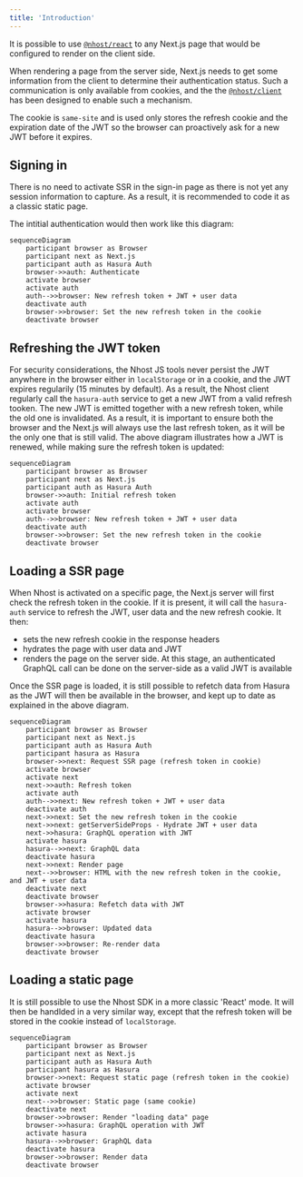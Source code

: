 ```yaml
---
title: 'Introduction'
---
```


It is possible to use [`@nhost/react`](./react) to any Next.js page that would be configured to render on the client side.

When rendering a page from the server side, Next.js needs to get some information from the client to determine their authentication status. Such a communication is only available from cookies, and the the [`@nhost/client`](./supporting-libraries/client) has been designed to enable such a mechanism.

The cookie is `same-site` and is used only stores the refresh cookie and the expiration date of the JWT so the browser can proactively ask for a new JWT before it expires.

## Signing in

There is no need to activate SSR in the sign-in page as there is not yet any session information to capture. As a result, it is recommended to code it as a classic static page.

The intitial authentication would then work like this diagram:

```mermaid
sequenceDiagram
    participant browser as Browser
    participant next as Next.js
    participant auth as Hasura Auth
    browser->>auth: Authenticate
    activate browser
    activate auth
    auth-->>browser: New refresh token + JWT + user data
    deactivate auth
    browser->>browser: Set the new refresh token in the cookie
    deactivate browser
```

## Refreshing the JWT token

For security considerations, the Nhost JS tools never persist the JWT anywhere in the browser either in `localStorage` or in a cookie, and the JWT expires regularily (15 minutes by default). As a result, the Nhost client regularly call the `hasura-auth` service to get a new JWT from a valid refresh tooken. The new JWT is emitted together with a new refresh token, while the old one is invalidated.
As a result, it is important to ensure both the browser and the Next.js will always use the last refresh token, as it will be the only one that is still valid.
The above diagram illustrates how a JWT is renewed, while making sure the refresh token is updated:

```mermaid
sequenceDiagram
    participant browser as Browser
    participant next as Next.js
    participant auth as Hasura Auth
    browser->>auth: Initial refresh token
    activate auth
    activate browser
    auth-->>browser: New refresh token + JWT + user data
    deactivate auth
    browser->>browser: Set the new refresh token in the cookie
    deactivate browser
```

## Loading a SSR page

When Nhost is activated on a specific page, the Next.js server will first check the refresh token in the cookie. If it is present, it will call the `hasura-auth` service to refresh the JWT, user data and the new refresh cookie.
It then:

- sets the new refresh cookie in the response headers
- hydrates the page with user data and JWT
- renders the page on the server side. At this stage, an authenticated GraphQL call can be done on the server-side as a valid JWT is available

Once the SSR page is loaded, it is still possible to refetch data from Hasura as the JWT will then be available in the browser, and kept up to date as explained in the above diagram.

```mermaid
sequenceDiagram
    participant browser as Browser
    participant next as Next.js
    participant auth as Hasura Auth
    participant hasura as Hasura
    browser->>next: Request SSR page (refresh token in cookie)
    activate browser
    activate next
    next->>auth: Refresh token
    activate auth
    auth-->>next: New refresh token + JWT + user data
    deactivate auth
    next->>next: Set the new refresh token in the cookie
    next->>next: getServerSideProps - Hydrate JWT + user data
    next->>hasura: GraphQL operation with JWT
    activate hasura
    hasura-->>next: GraphQL data
    deactivate hasura
    next->>next: Render page
    next-->>browser: HTML with the new refresh token in the cookie, and JWT + user data
    deactivate next
    deactivate browser
    browser->>hasura: Refetch data with JWT
    activate browser
    activate hasura
    hasura-->>browser: Updated data
    deactivate hasura
    browser->>browser: Re-render data
    deactivate browser
```

## Loading a static page

It is still possible to use the Nhost SDK in a more classic 'React' mode. It will then be handlded in a very similar way, except that the refresh token will be stored in the cookie instead of `localStorage`.

```mermaid
sequenceDiagram
    participant browser as Browser
    participant next as Next.js
    participant auth as Hasura Auth
    participant hasura as Hasura
    browser->>next: Request static page (refresh token in the cookie)
    activate browser
    activate next
    next-->>browser: Static page (same cookie)
    deactivate next
    browser->>browser: Render "loading data" page
    browser->>hasura: GraphQL operation with JWT
    activate hasura
    hasura-->>browser: GraphQL data
    deactivate hasura
    browser->>browser: Render data
    deactivate browser
```
